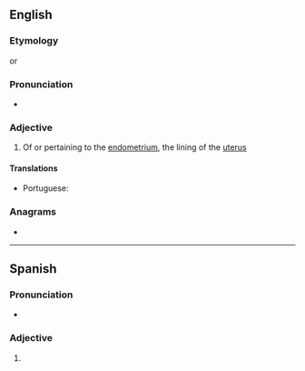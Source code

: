 ==English==

===Etymology===
{{suffix|en|endometrium|al}} or {{prefix|en|endo|metrial}}

===Pronunciation===
* {{IPA|/ˌendəˈmiːtɹi.əl/|lang=en}}

===Adjective===
{{en-adj|-}}

# {{lb|en|anatomy}} Of or pertaining to the [[endometrium]], the lining of the [[uterus]]

====Translations====
{{trans-top|of or pertaining to the endometrium}}
* Portuguese: {{t|pt|endometrial}}
{{trans-mid}}
{{trans-bottom}}

===Anagrams===
* {{anagrams|en|a=adeeilmnort|maloriented}}

----

==Spanish==

===Pronunciation===
* {{es-IPA}}

===Adjective===
{{es-adj|pl=endometriales}}

# {{l|en|endometrial}}